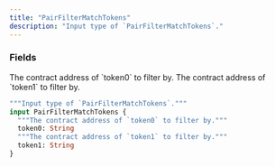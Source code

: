 ```yaml
---
title: "PairFilterMatchTokens"
description: "Input type of `PairFilterMatchTokens`."
---
```


### Fields

<ResponseField name="token0" type="String">
  The contract address of `token0` to filter by.
</ResponseField>

<ResponseField name="token1" type="String">
  The contract address of `token1` to filter by.
</ResponseField>


```graphql PairFilterMatchTokens
"""Input type of `PairFilterMatchTokens`."""
input PairFilterMatchTokens {
  """The contract address of `token0` to filter by."""
  token0: String
  """The contract address of `token1` to filter by."""
  token1: String
}
```
